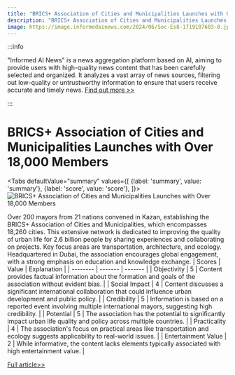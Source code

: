 ```yaml
---
title: "BRICS+ Association of Cities and Municipalities Launches with Over 18,000 Members"
description: "BRICS+ Association of Cities and Municipalities Launches with Over 18,000 Members"
image: https://image.informedainews.com/2024/06/Soc-Es8-1719107603-0.jpg
---
```



:::info

"Informed AI News" is a news aggregation platform based on AI, aiming to provide users with high-quality news content that has been carefully selected and organized. It analyzes a vast array of news sources, filtering out low-quality or untrustworthy information to ensure that users receive accurate and timely news.  [Find out more >>](/)

:::

# BRICS+ Association of Cities and Municipalities Launches with Over 18,000 Members


<Tabs
	defaultValue="summary"
	values={[
	{label: 'summary', value: 'summary'},
	{label: 'score', value: 'score'},
]}>
<TabItem value="summary">
<img
  src="https://image.informedainews.com/2024/06/Soc-Es8-1719107603-0.jpg"
  alt="BRICS+ Association of Cities and Municipalities Launches with Over 18,000 Members"
/>



Over 200 mayors from 21 nations convened in Kazan, establishing the BRICS+ Association of Cities and Municipalities, which encompasses 18,260 cities. This extensive network is dedicated to improving the quality of urban life for 2.6 billion people by sharing experiences and collaborating on projects. Key focus areas are transportation, architecture, and ecology. Headquartered in Dubai, the association encourages global engagement, with a strong emphasis on education and knowledge exchange.
</TabItem>
<TabItem value="score">
	| Scores     | Value   | Explanation |
	| -------- | ------- | ------- |
	| Objectivity  | 5    | Content provides factual information about the formation and goals of the association without evident bias.    |
	| Social Impact | 4     | Content discusses a significant international collaboration that could influence urban development and public policy.    |
	| Credibility    | 5    | Information is based on a reported event involving multiple international mayors, suggesting high credibility.    |
	| Potential    | 5    | The association has the potential to significantly impact urban life quality and policy across multiple countries.    |
	| Practicality    | 4    | The association's focus on practical areas like transportation and ecology suggests applicability to real-world issues.    |
	| Entertainment Value    | 2    | While informative, the content lacks elements typically associated with high entertainment value.    |
</TabItem>
</Tabs>

[Full article>>](https://sputniknews.com/20240621/brics-association-of-cities-and-municipalities-unites-over-18000-members-1119048911.html)
